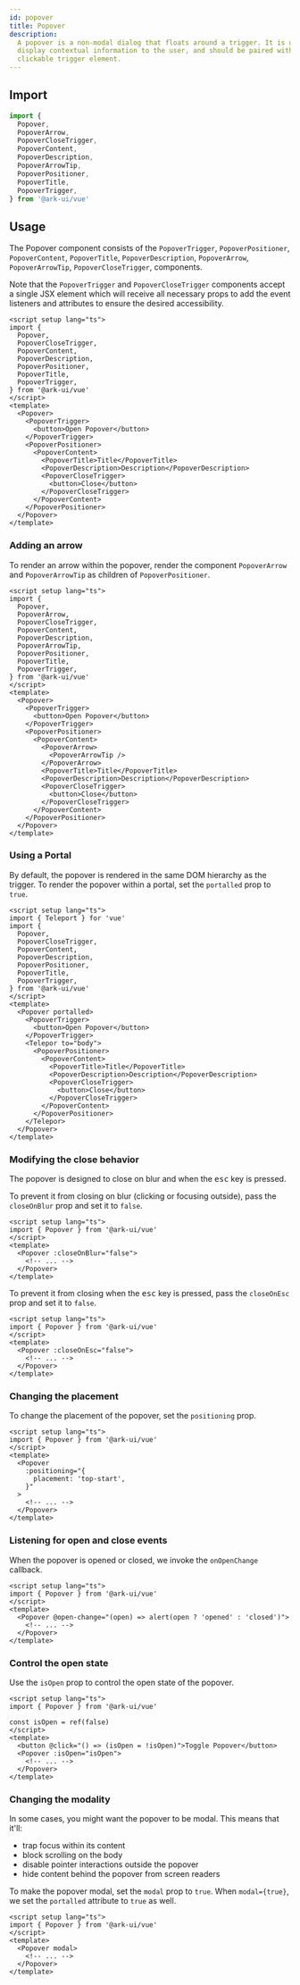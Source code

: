 ```yaml
---
id: popover
title: Popover
description:
  A popover is a non-modal dialog that floats around a trigger. It is used to
  display contextual information to the user, and should be paired with a
  clickable trigger element.
---
```






## Import

```ts
import {
  Popover,
  PopoverArrow,
  PopoverCloseTrigger,
  PopoverContent,
  PopoverDescription,
  PopoverArrowTip,
  PopoverPositioner,
  PopoverTitle,
  PopoverTrigger,
} from '@ark-ui/vue'
```

## Usage

The Popover component consists of the `PopoverTrigger`, `PopoverPositioner`,
`PopoverContent`, `PopoverTitle`, `PopoverDescription`, `PopoverArrow`,
`PopoverArrowTip`, `PopoverCloseTrigger`, components.

Note that the `PopoverTrigger` and `PopoverCloseTrigger` components accept a
single JSX element which will receive all necessary props to add the event
listeners and attributes to ensure the desired accessibility.

```vue
<script setup lang="ts">
import {
  Popover,
  PopoverCloseTrigger,
  PopoverContent,
  PopoverDescription,
  PopoverPositioner,
  PopoverTitle,
  PopoverTrigger,
} from '@ark-ui/vue'
</script>
<template>
  <Popover>
    <PopoverTrigger>
      <button>Open Popover</button>
    </PopoverTrigger>
    <PopoverPositioner>
      <PopoverContent>
        <PopoverTitle>Title</PopoverTitle>
        <PopoverDescription>Description</PopoverDescription>
        <PopoverCloseTrigger>
          <button>Close</button>
        </PopoverCloseTrigger>
      </PopoverContent>
    </PopoverPositioner>
  </Popover>
</template>
```

### Adding an arrow

To render an arrow within the popover, render the component `PopoverArrow` and
`PopoverArrowTip` as children of `PopoverPositioner`.

```vue
<script setup lang="ts">
import {
  Popover,
  PopoverArrow,
  PopoverCloseTrigger,
  PopoverContent,
  PopoverDescription,
  PopoverArrowTip,
  PopoverPositioner,
  PopoverTitle,
  PopoverTrigger,
} from '@ark-ui/vue'
</script>
<template>
  <Popover>
    <PopoverTrigger>
      <button>Open Popover</button>
    </PopoverTrigger>
    <PopoverPositioner>
      <PopoverContent>
        <PopoverArrow>
          <PopoverArrowTip />
        </PopoverArrow>
        <PopoverTitle>Title</PopoverTitle>
        <PopoverDescription>Description</PopoverDescription>
        <PopoverCloseTrigger>
          <button>Close</button>
        </PopoverCloseTrigger>
      </PopoverContent>
    </PopoverPositioner>
  </Popover>
</template>
```

### Using a Portal

By default, the popover is rendered in the same DOM hierarchy as the trigger. To
render the popover within a portal, set the `portalled` prop to `true`.

```vue
<script setup lang="ts">
import { Teleport } for 'vue'
import {
  Popover,
  PopoverCloseTrigger,
  PopoverContent,
  PopoverDescription,
  PopoverPositioner,
  PopoverTitle,
  PopoverTrigger,
} from '@ark-ui/vue'
</script>
<template>
  <Popover portalled>
    <PopoverTrigger>
      <button>Open Popover</button>
    </PopoverTrigger>
    <Telepor to="body">
      <PopoverPositioner>
        <PopoverContent>
          <PopoverTitle>Title</PopoverTitle>
          <PopoverDescription>Description</PopoverDescription>
          <PopoverCloseTrigger>
            <button>Close</button>
          </PopoverCloseTrigger>
        </PopoverContent>
      </PopoverPositioner>
    </Telepor>
  </Popover>
</template>
```

### Modifying the close behavior

The popover is designed to close on blur and when the <kbd>esc</kbd> key is
pressed.

To prevent it from closing on blur (clicking or focusing outside), pass the
`closeOnBlur` prop and set it to `false`.

```vue
<script setup lang="ts">
import { Popover } from '@ark-ui/vue'
</script>
<template>
  <Popover :closeOnBlur="false">
    <!-- ... -->
  </Popover>
</template>
```

To prevent it from closing when the <kbd>esc</kbd> key is pressed, pass the
`closeOnEsc` prop and set it to `false`.

```vue
<script setup lang="ts">
import { Popover } from '@ark-ui/vue'
</script>
<template>
  <Popover :closeOnEsc="false">
    <!-- ... -->
  </Popover>
</template>
```

### Changing the placement

To change the placement of the popover, set the `positioning` prop.

```vue
<script setup lang="ts">
import { Popover } from '@ark-ui/vue'
</script>
<template>
  <Popover
    :positioning="{
      placement: 'top-start',
    }"
  >
    <!-- ... -->
  </Popover>
</template>
```

### Listening for open and close events

When the popover is opened or closed, we invoke the `onOpenChange` callback.

```vue
<script setup lang="ts">
import { Popover } from '@ark-ui/vue'
</script>
<template>
  <Popover @open-change="(open) => alert(open ? 'opened' : 'closed')">
    <!-- ... -->
  </Popover>
</template>
```

### Control the open state

Use the `isOpen` prop to control the open state of the popover.

```vue
<script setup lang="ts">
import { Popover } from '@ark-ui/vue'

const isOpen = ref(false)
</script>
<template>
  <button @click="() => (isOpen = !isOpen)">Toggle Popover</button>
  <Popover :isOpen="isOpen">
    <!-- ... -->
  </Popover>
</template>
```

### Changing the modality

In some cases, you might want the popover to be modal. This means that it'll:

- trap focus within its content
- block scrolling on the body
- disable pointer interactions outside the popover
- hide content behind the popover from screen readers

To make the popover modal, set the `modal` prop to `true`. When `modal={true}`,
we set the `portalled` attribute to `true` as well.

```vue
<script setup lang="ts">
import { Popover } from '@ark-ui/vue'
</script>
<template>
  <Popover modal>
    <!-- ... -->
  </Popover>
</template>
```
